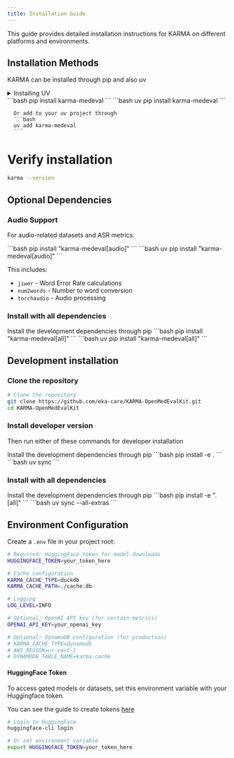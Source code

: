 ```yaml
---
title: Installation Guide
---
```


This guide provides detailed installation instructions for KARMA on different platforms and environments.

## Installation Methods
KARMA can be installed through pip and also uv

<details>
    <summary>Installing UV</summary>
    Run this command
    ```bash
    curl -LsSf https://astral.sh/uv/install.sh | sh
    ```
    Or see UV docs here - https://docs.astral.sh/uv/getting-started/installation/
</details>


<Tabs syncKey="development-method">
  <TabItem label="pip">
      ```bash
      pip install karma-medeval
      ```
  </TabItem>
  <TabItem label="uv">
      ```bash
      uv pip install karma-medeval
      ```

      Or add to your uv project through
      ```bash
      uv add karma-medeval
      ```
  </TabItem>
</Tabs>

# Verify installation
```bash
karma --version
```

## Optional Dependencies

### Audio Support

For audio-related datasets and ASR metrics:

<Tabs syncKey="development-method">
  <TabItem label="pip">
      ```bash
      pip install "karma-medeval[audio]"
      ```
  </TabItem>
  <TabItem label="uv">
      ```bash
      uv pip install "karma-medeval[audio]"
      ```
  </TabItem>
</Tabs>

This includes:
- `jiwer` - Word Error Rate calculations
- `num2words` - Number to word conversion
- `torchaudio` - Audio processing


### Install with all dependencies

<Tabs syncKey="development-method">
  <TabItem label="pip">
      Install the development dependencies through pip
      ```bash
      pip install "karma-medeval[all]"
      ```
  </TabItem>
  <TabItem label="uv">
      ```bash
      uv pip install "karma-medeval[all]"
      ```
  </TabItem>
</Tabs>

## Development installation

### Clone the repository

```bash
# Clone the repository
git clone https://github.com/eka-care/KARMA-OpenMedEvalKit.git
cd KARMA-OpenMedEvalKit
```

### Install developer version
Then run either of these commands for developer installation

<Tabs syncKey="development-method">
  <TabItem label="pip">
      Install the development dependencies through pip
      ```bash
      pip install -e .
      ```
  </TabItem>
  <TabItem label="uv">
      ```bash
      uv sync
      ```
  </TabItem>
</Tabs>

### Install with all dependencies

<Tabs syncKey="development-method">
  <TabItem label="pip">
      Install the development dependencies through pip
      ```bash
      pip install -e ".[all]"
      ```
  </TabItem>
  <TabItem label="uv">
      ```bash
      uv sync --all-extras
      ```
  </TabItem>
</Tabs>


## Environment Configuration

Create a `.env` file in your project root:

```bash
# Required: HuggingFace token for model downloads
HUGGINGFACE_TOKEN=your_token_here

# Cache configuration
KARMA_CACHE_TYPE=duckdb
KARMA_CACHE_PATH=./cache.db

# Logging
LOG_LEVEL=INFO

# Optional: OpenAI API key (for certain metrics)
OPENAI_API_KEY=your_openai_key

# Optional: DynamoDB configuration (for production)
# KARMA_CACHE_TYPE=dynamodb
# AWS_REGION=us-east-1
# DYNAMODB_TABLE_NAME=karma-cache
```

#### HuggingFace Token
To access gated models or datasets, set this environment variable with your Huggingface token.

You can see the guide to create tokens [here](https://huggingface.co/docs/hub/en/security-tokens)
```bash
# Login to HuggingFace
huggingface-cli login

# Or set environment variable
export HUGGINGFACE_TOKEN=your_token_here
```
